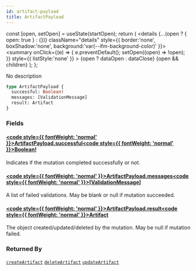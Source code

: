 ```yaml
---
id: artifact-payload
title: ArtifactPayload
---
```









  const [open, setOpen] = useState(startOpen);
  return (
    <details {...(open ? { open: true } : {})} className="details" style={{ border:'none', boxShadow:'none', background:'var(--ifm-background-color)' }}>
      <summary
        onClick={(e) => {
          e.preventDefault();
          setOpen((open) => !open);
        }}
        style={{ listStyle:'none' }}
      >
      {open ? dataOpen : dataClose}
      </summary>
      {open && children}
    </details>
  );
};








No description


```graphql
type ArtifactPayload {
  successful: Boolean!
  messages: [ValidationMessage]
  result: Artifact
}
```




### Fields

#### [<code style={{ fontWeight: 'normal' }}>ArtifactPayload.<b>successful</b></code>](#)<Bullet />[<code style={{ fontWeight: 'normal' }}><b>Boolean!</b></code>](/swapi/types/scalars/boolean.mdx) <Badge class="badge badge--secondary badge--non_null" text="non-null"/> <Badge class="badge badge--secondary " text="scalar"/> 
Indicates if the mutation completed successfully or not.


#### [<code style={{ fontWeight: 'normal' }}>ArtifactPayload.<b>messages</b></code>](#)<Bullet />[<code style={{ fontWeight: 'normal' }}><b>[ValidationMessage]</b></code>](/swapi/types/objects/validation-message.mdx) <Badge class="badge badge--secondary " text="list"/> <Badge class="badge badge--secondary " text="object"/> 
A list of failed validations. May be blank or null if mutation succeeded.


#### [<code style={{ fontWeight: 'normal' }}>ArtifactPayload.<b>result</b></code>](#)<Bullet />[<code style={{ fontWeight: 'normal' }}><b>Artifact</b></code>](/swapi/types/objects/artifact.mdx) <Badge class="badge badge--secondary " text="object"/> 
The object created/updated/deleted by the mutation. May be null if mutation failed.






### Returned By

[`createArtifact`](/swapi/operations/mutations/create-artifact.mdx)  <Badge class="badge badge--secondary badge--relation" text="mutation"/><Bullet />[`deleteArtifact`](/swapi/operations/mutations/delete-artifact.mdx)  <Badge class="badge badge--secondary badge--relation" text="mutation"/><Bullet />[`updateArtifact`](/swapi/operations/mutations/update-artifact.mdx)  <Badge class="badge badge--secondary badge--relation" text="mutation"/>